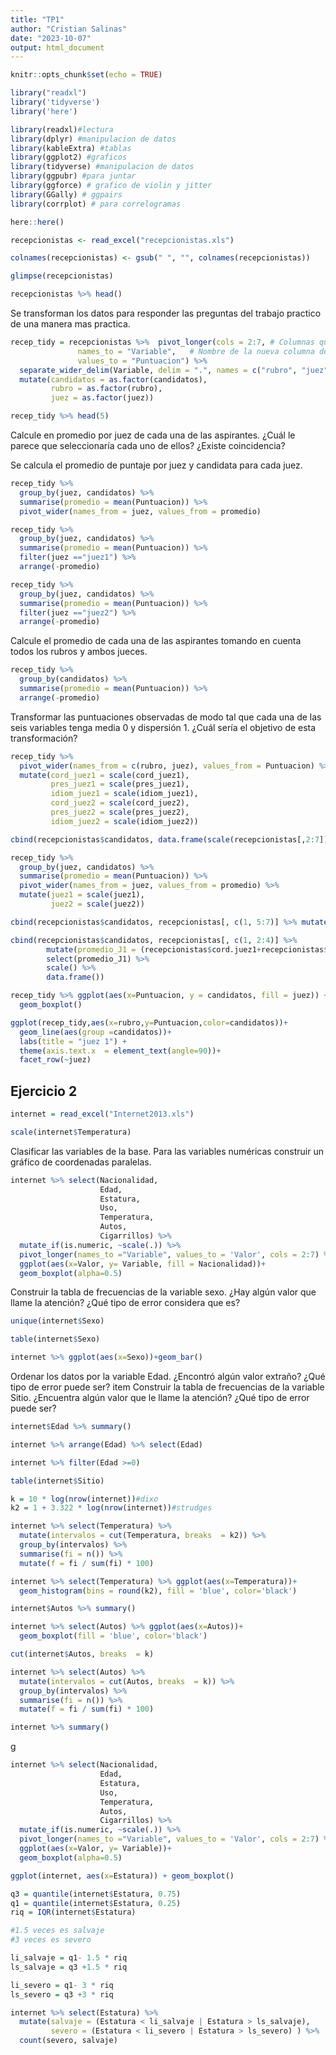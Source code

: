 ```yaml
---
title: "TP1"
author: "Cristian Salinas"
date: "2023-10-07"
output: html_document
---
```


```r
knitr::opts_chunk$set(echo = TRUE)
```

```r
library("readxl")
library('tidyverse')
library('here')
```

```r
library(readxl)#lectura
library(dplyr) #manipulacion de datos
library(kableExtra) #tablas
library(ggplot2) #graficos
library(tidyverse) #manipulacion de datos
library(ggpubr) #para juntar
library(ggforce) # grafico de violin y jitter
library(GGally) # ggpairs
library(corrplot) # para correlogramas
```



```r
here::here()
```

```r
recepcionistas <- read_excel("recepcionistas.xls")
```

```r
colnames(recepcionistas) <- gsub(" ", "", colnames(recepcionistas))
```

```r
glimpse(recepcionistas)
```

```r
recepcionistas %>% head()
```

Se transforman los datos para responder las preguntas del trabajo practico de una manera mas practica.

```r
recep_tidy = recepcionistas %>%  pivot_longer(cols = 2:7, # Columnas que deseas transformar
               names_to = "Variable",   # Nombre de la nueva columna de variables
               values_to = "Puntuacion") %>% 
  separate_wider_delim(Variable, delim = ".", names = c("rubro", "juez")) %>% 
  mutate(candidatos = as.factor(candidatos),
         rubro = as.factor(rubro),
         juez = as.factor(juez))
```

```r
recep_tidy %>% head(5)
```

Calcule en promedio por juez de cada una de las aspirantes. ¿Cuál le parece que seleccionaría cada uno de ellos? ¿Existe coincidencia?

Se calcula el promedio de puntaje por juez y candidata para cada juez.

```r
recep_tidy %>% 
  group_by(juez, candidatos) %>% 
  summarise(promedio = mean(Puntuacion)) %>% 
  pivot_wider(names_from = juez, values_from = promedio)
```

```r
recep_tidy %>% 
  group_by(juez, candidatos) %>% 
  summarise(promedio = mean(Puntuacion)) %>% 
  filter(juez =="juez1") %>% 
  arrange(-promedio)

recep_tidy %>% 
  group_by(juez, candidatos) %>% 
  summarise(promedio = mean(Puntuacion)) %>% 
  filter(juez =="juez2") %>% 
  arrange(-promedio)

```

Calcule el promedio de cada una de las aspirantes tomando en cuenta todos los rubros y ambos jueces.

```r
recep_tidy %>% 
  group_by(candidatos) %>% 
  summarise(promedio = mean(Puntuacion)) %>% 
  arrange(-promedio)
```

Transformar las puntuaciones observadas de modo tal que cada una de las seis variables tenga media 0 y dispersión 1. ¿Cuál sería el objetivo de esta transformación?

```r
recep_tidy %>% 
  pivot_wider(names_from = c(rubro, juez), values_from = Puntuacion) %>% 
  mutate(cord_juez1 = scale(cord_juez1),
         pres_juez1 = scale(pres_juez1),
         idiom_juez1 = scale(idiom_juez1),
         cord_juez2 = scale(cord_juez2),
         pres_juez2 = scale(pres_juez2),
         idiom_juez2 = scale(idiom_juez2))
```

```r
cbind(recepcionistas$candidatos, data.frame(scale(recepcionistas[,2:7])) )
```

```r
recep_tidy %>% 
  group_by(juez, candidatos) %>% 
  summarise(promedio = mean(Puntuacion)) %>% 
  pivot_wider(names_from = juez, values_from = promedio) %>% 
  mutate(juez1 = scale(juez1), 
         juez2 = scale(juez2))
```


```r
cbind(recepcionistas$candidatos, recepcionistas[, c(1, 5:7)] %>% mutate(promedio_J2 = (recepcionistas$cord.juez2+recepcionistas$pres.juez2+recepcionistas$idiom.juez2)/3)  %>% select(promedio_J2) %>% scale() %>% data.frame() )

```

```r
cbind(recepcionistas$candidatos, recepcionistas[, c(1, 2:4)] %>% 
        mutate(promedio_J1 = (recepcionistas$cord.juez1+recepcionistas$pres.juez1+recepcionistas$idiom.juez1)/3) %>%
        select(promedio_J1) %>% 
        scale() %>% 
        data.frame())
```

```r
recep_tidy %>% ggplot(aes(x=Puntuacion, y = candidatos, fill = juez)) + 
  geom_boxplot() 
```

```r
ggplot(recep_tidy,aes(x=rubro,y=Puntuacion,color=candidatos))+
  geom_line(aes(group =candidatos))+ 
  labs(title = "juez 1") + 
  theme(axis.text.x  = element_text(angle=90))+
  facet_row(~juez)
```
## Ejercicio 2

```r
internet = read_excel("Internet2013.xls")
```

```r
scale(internet$Temperatura)
```


Clasificar las variables de la base. Para las variables numéricas construir un gráfico de coordenadas paralelas.
```r
internet %>% select(Nacionalidad,
                    Edad,
                    Estatura,
                    Uso,
                    Temperatura,
                    Autos,
                    Cigarrillos) %>% 
  mutate_if(is.numeric, ~scale(.)) %>% 
  pivot_longer(names_to ="Variable", values_to = 'Valor', cols = 2:7) %>% 
  ggplot(aes(x=Valor, y= Variable, fill = Nacionalidad))+
  geom_boxplot(alpha=0.5)
````

Construir la tabla de frecuencias de la variable sexo. ¿Hay algún valor que llame la atención? ¿Qué tipo de error considera que es?

```r
unique(internet$Sexo)
```


```r
table(internet$Sexo)
```

```r
internet %>% ggplot(aes(x=Sexo))+geom_bar()
```

Ordenar los datos por la variable Edad. ¿Encontró algún valor extraño? ¿Qué tipo de error puede ser? item Construir la tabla de frecuencias de la variable Sitio. ¿Encuentra algún valor que le llame la atención? ¿Qué tipo de error puede ser?
```r
internet$Edad %>% summary()
```

```r
internet %>% arrange(Edad) %>% select(Edad)
```
```r
internet %>% filter(Edad >=0)
```


```r
table(internet$Sitio)
```


```r
k = 10 * log(nrow(internet))#dixo
k2 = 1 + 3.322 * log(nrow(internet))#strudges
```

```r
internet %>% select(Temperatura) %>% 
  mutate(intervalos = cut(Temperatura, breaks  = k2)) %>% 
  group_by(intervalos) %>%
  summarise(fi = n()) %>%
  mutate(f = fi / sum(fi) * 100)
```
```r
internet %>% select(Temperatura) %>% ggplot(aes(x=Temperatura))+
  geom_histogram(bins = round(k2), fill = 'blue', color='black')
```
```r
internet$Autos %>% summary()
```


```r
internet %>% select(Autos) %>% ggplot(aes(x=Autos))+
  geom_boxplot(fill = 'blue', color='black')
```
```r
cut(internet$Autos, breaks  = k)
```


```r
internet %>% select(Autos) %>% 
  mutate(intervalos = cut(Autos, breaks  = k)) %>% 
  group_by(intervalos) %>%
  summarise(fi = n()) %>%
  mutate(f = fi / sum(fi) * 100)
```

```r
internet %>% summary()
```

g

```r
internet %>% select(Nacionalidad,
                    Edad,
                    Estatura,
                    Uso,
                    Temperatura,
                    Autos,
                    Cigarrillos) %>% 
  mutate_if(is.numeric, ~scale(.)) %>% 
  pivot_longer(names_to ="Variable", values_to = 'Valor', cols = 2:7) %>% 
  ggplot(aes(x=Valor, y= Variable))+
  geom_boxplot(alpha=0.5)
```


```r
ggplot(internet, aes(x=Estatura)) + geom_boxplot()
```

```r
q3 = quantile(internet$Estatura, 0.75)
q1 = quantile(internet$Estatura, 0.25)
riq = IQR(internet$Estatura)
```

```r
#1.5 veces es salvaje
#3 veces es severo

li_salvaje = q1- 1.5 * riq
ls_salvaje = q3 +1.5 * riq 

li_severo = q1- 3 * riq
ls_severo = q3 +3 * riq 

```


```r
internet %>% select(Estatura) %>% 
  mutate(salvaje = (Estatura < li_salvaje | Estatura > ls_salvaje),
         severo = (Estatura < li_severo | Estatura > ls_severo) ) %>% 
  count(severo, salvaje)

```


